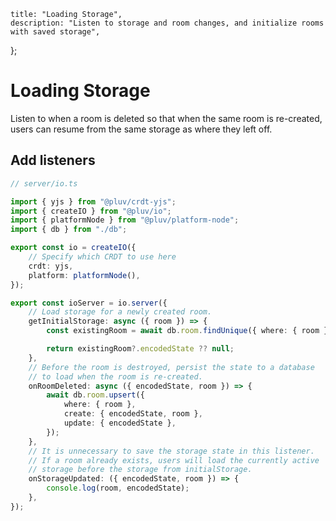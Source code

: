     title: "Loading Storage",
    description: "Listen to storage and room changes, and initialize rooms with saved storage",
};

# Loading Storage

Listen to when a room is deleted so that when the same room is re-created, users can resume from the same storage as where they left off.

## Add listeners

```ts
// server/io.ts

import { yjs } from "@pluv/crdt-yjs";
import { createIO } from "@pluv/io";
import { platformNode } from "@pluv/platform-node";
import { db } from "./db";

export const io = createIO({
    // Specify which CRDT to use here
    crdt: yjs,
    platform: platformNode(),
});

export const ioServer = io.server({
    // Load storage for a newly created room.
    getInitialStorage: async ({ room }) => {
        const existingRoom = await db.room.findUnique({ where: { room } });

        return existingRoom?.encodedState ?? null;
    },
    // Before the room is destroyed, persist the state to a database
    // to load when the room is re-created.
    onRoomDeleted: async ({ encodedState, room }) => {
        await db.room.upsert({
            where: { room },
            create: { encodedState, room },
            update: { encodedState },
        });
    },
    // It is unnecessary to save the storage state in this listener.
    // If a room already exists, users will load the currently active
    // storage before the storage from initialStorage.
    onStorageUpdated: ({ encodedState, room }) => {
        console.log(room, encodedState);
    },
});
```

